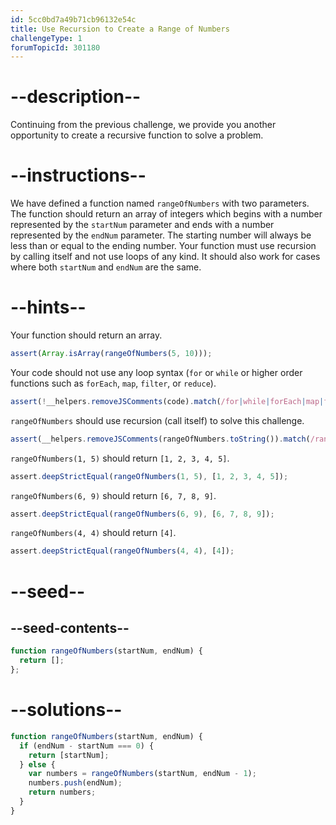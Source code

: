 ```yaml
---
id: 5cc0bd7a49b71cb96132e54c
title: Use Recursion to Create a Range of Numbers
challengeType: 1
forumTopicId: 301180
---
```


# --description--

Continuing from the previous challenge, we provide you another opportunity to create a recursive function to solve a problem.

# --instructions--

We have defined a function named `rangeOfNumbers` with two parameters. The function should return an array of integers which begins with a number represented by the `startNum` parameter and ends with a number represented by the `endNum` parameter. The starting number will always be less than or equal to the ending number. Your function must use recursion by calling itself and not use loops of any kind. It should also work for cases where both `startNum` and `endNum` are the same.

# --hints--

Your function should return an array.

```js
assert(Array.isArray(rangeOfNumbers(5, 10)));
```

Your code should not use any loop syntax (`for` or `while` or higher order functions such as `forEach`, `map`, `filter`, or `reduce`).

```js
assert(!__helpers.removeJSComments(code).match(/for|while|forEach|map|filter|reduce/g));
```

`rangeOfNumbers` should use recursion (call itself) to solve this challenge.

```js
assert(__helpers.removeJSComments(rangeOfNumbers.toString()).match(/rangeOfNumbers\s*\(.+\)/));
```

`rangeOfNumbers(1, 5)` should return `[1, 2, 3, 4, 5]`.

```js
assert.deepStrictEqual(rangeOfNumbers(1, 5), [1, 2, 3, 4, 5]);
```

`rangeOfNumbers(6, 9)` should return `[6, 7, 8, 9]`.

```js
assert.deepStrictEqual(rangeOfNumbers(6, 9), [6, 7, 8, 9]);
```

`rangeOfNumbers(4, 4)` should return `[4]`.

```js
assert.deepStrictEqual(rangeOfNumbers(4, 4), [4]);
```

# --seed--

## --seed-contents--

```js
function rangeOfNumbers(startNum, endNum) {
  return [];
};
```

# --solutions--

```js
function rangeOfNumbers(startNum, endNum) {
  if (endNum - startNum === 0) {
    return [startNum];
  } else {
    var numbers = rangeOfNumbers(startNum, endNum - 1);
    numbers.push(endNum);
    return numbers;
  }
}
```
